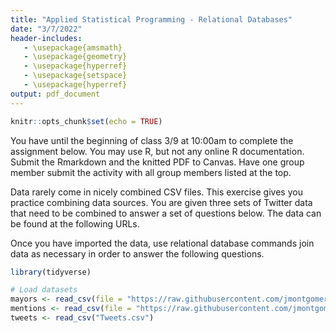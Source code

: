 ```yaml
---
title: "Applied Statistical Programming - Relational Databases"
date: "3/7/2022"
header-includes:
   - \usepackage{amsmath}
   - \usepackage{geometry}
   - \usepackage{hyperref}
   - \usepackage{setspace}
   - \usepackage{hyperref}
output: pdf_document
---
```


```r
knitr::opts_chunk$set(echo = TRUE)
```

\textbf{Write R code to answer the following questions. Write the code, and then show what the computer returns when that code is run. Thoroughly comment your solutions.}

You have until the beginning of class 3/9 at 10:00am to complete the assignment below. You may use R, but not any online R documentation. Submit the Rmarkdown and the knitted PDF to Canvas. Have one group member submit the activity with all group members listed at the top.

\section*{Relational Databases}

Data rarely come in nicely combined CSV files. This exercise gives you practice combining data sources. You are given three sets of Twitter data that need to be combined to answer a set of questions below. The data can be found at the following URLs.

\begin{itemize}
   \item \url{https://github.com/jmontgomery/jmontgomery.github.io/blob/master/PDS/Datasets/Tweets.csv.zip}
   \item \url{https://raw.githubusercontent.com/jmontgomery/jmontgomery.github.io/master/PDS/Datasets/Mayors.csv}
   \item \url{https://raw.githubusercontent.com/jmontgomery/jmontgomery.github.io/master/PDS/Datasets/TwitterMentions.csv}
\end{itemize}

Once you have imported the data, use relational database commands join data as necessary in order to answer the following questions.
\begin{enumerate}
   \item For each mayor, calculate the number of times they were mentioned
   \item Add to the mentions datset the number of times each mayor tweeted.
   \item Create a combined dataset of all tweets from the tweets and mentions data. Subset down to overlapping columns (and rename where needed) to make this easy.
   \item Are there any tweets in the mentions dataset from mayors?
\end{enumerate}



```r
library(tidyverse)

# Load datasets
mayors <- read_csv(file = "https://raw.githubusercontent.com/jmontgomery/jmontgomery.github.io/master/PDS/Datasets/Mayors.csv")
mentions <- read_csv(file = "https://raw.githubusercontent.com/jmontgomery/jmontgomery.github.io/master/PDS/Datasets/TwitterMentions.csv")
tweets <- read_csv("Tweets.csv")

```
